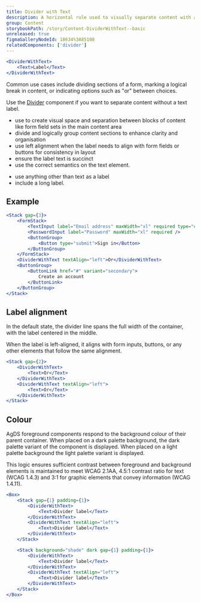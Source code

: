 ```yaml
---
title: Divider with Text
description: A horizontal rule used to visually separate content with a label.
group: Content
storybookPath: /story/Content-DividerWithText--basic
unreleased: true
figmaGalleryNodeId: 18634%3A85108
relatedComponents: ['divider']
---
```


```jsx live
<DividerWithText>
	<Text>Label</Text>
</DividerWithText>
```

Common use cases include dividing sections of a form, marking a logical break in content, or indicating options such as "or" between choices.

Use the [Divider](/components/divider) component if you want to separate content without a text label.

<DoHeading />

- use to create visual space and separation between blocks of content like form field sets in the main content area
- divide and logically group content sections to enhance clarity and organisation
- use left alignment when the label needs to align with form fields or buttons for consistency in layout
- ensure the label text is succinct
- use the correct semantics on the text element.

<DontHeading />

- use anything other than text as a label
- include a long label.

## Example

```jsx live
<Stack gap={3}>
	<FormStack>
		<TextInput label="Email address" maxWidth="xl" required type="email" />
		<PasswordInput label="Password" maxWidth="xl" required />
		<ButtonGroup>
			<Button type="submit">Sign in</Button>
		</ButtonGroup>
	</FormStack>
	<DividerWithText textAlign="left">Or</DividerWithText>
	<ButtonGroup>
		<ButtonLink href="#" variant="secondary">
			Create an account
		</ButtonLink>
	</ButtonGroup>
</Stack>
```

## Label alignment

In the default state, the divider line spans the full width of the container, with the label centered in the middle.

When the label is left-aligned, it aligns with form inputs, buttons, or any other elements that follow the same alignment.

```jsx live
<Stack gap={2}>
	<DividerWithText>
		<Text>Or</Text>
	</DividerWithText>
	<DividerWithText textAlign="left">
		<Text>Or</Text>
	</DividerWithText>
</Stack>
```

## Colour

AgDS foreground components respond to the background colour of their parent container. When placed on a dark palette background, the dark palette variant of the component is displayed. When placed on a light palette background the light palette variant is displayed.

This logic ensures sufficient contrast between foreground and background elements is maintained to meet WCAG 2.1AA, 4.5:1 contrast ratio for text (WCAG 1.4.3) and 3:1 for graphic elements that convey information (WCAG 1.4.11).

```jsx live
<Box>
	<Stack gap={1} padding={1}>
		<DividerWithText>
			<Text>Divider label</Text>
		</DividerWithText>
		<DividerWithText textAlign="left">
			<Text>Divider label</Text>
		</DividerWithText>
	</Stack>

	<Stack background="shade" dark gap={1} padding={1}>
		<DividerWithText>
			<Text>Divider label</Text>
		</DividerWithText>
		<DividerWithText textAlign="left">
			<Text>Divider label</Text>
		</DividerWithText>
	</Stack>
</Box>
```
